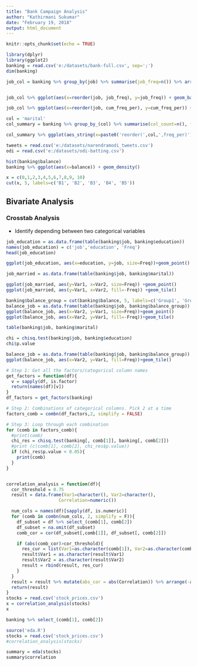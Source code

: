 ```yaml
---
title: "Bank Campaign Analysis"
author: "Kathirmani Sukumar"
date: "February 19, 2018"
output: html_document
---
```


```r
knitr::opts_chunk$set(echo = TRUE)
```

```r
library(dplyr)
library(ggplot2)
banking = read.csv('e:/datasets/bank-full.csv', sep=';')
dim(banking)
```



```r
job_col = banking %>% group_by(job) %>% summarise(job_freq=n()) %>% arrange(-job_freq) %>% mutate(cum_freq_per=cumsum(job_freq / nrow(banking)*100))


job_col %>% ggplot(aes(x=reorder(job, job_freq), y=job_freq)) + geom_bar(stat='identity', fill='steelblue') + coord_flip() + xlab('Job Type') + ylab('Frequency')

job_col %>% ggplot(aes(x=reorder(job, cum_freq_per), y=cum_freq_per)) + geom_line(group=1, color='steelblue') + xlab('Job Type') + ylab('Cumulative Frequency')

```

```r
col = 'marital'
col_summary = banking %>% group_by_(col) %>% summarise(col_count=n(), freq_per=n()/nrow(banking)*100) %>% arrange(-freq_per) %>% mutate(cum_per=cumsum(freq_per))

col_summary %>% ggplot(aes_string(x=paste0('reorder(',col,',freq_per)'), y='col_count')) + geom_bar(stat='identity', fill='steelblue') + coord_flip() + xlab(col) + ylab('Frequency')


```

```r
tweets = read.csv('e:/datasets/narendramodi_tweets.csv')
odi = read.csv('e:/datasets/odi-batting.csv')

hist(banking$balance)
banking %>% ggplot(aes(x=balance)) + geom_density()

```

```r
x = c(0,1,2,3,4,5,6,7,8,9, 10)
cut(x, 5, labels=c('B1', 'B2', 'B3', 'B4', 'B5'))
```


## Bivariate Analysis
### Crosstab Analysis
- Identify depending between two categorical variables
```r
job_education = as.data.frame(table(banking$job, banking$education))
names(job_education) = c('job','education', 'Freq')
head(job_education)
```


```r
ggplot(job_education, aes(x=education, y=job, size=Freq))+geom_point()
```


```r
job_married = as.data.frame(table(banking$job, banking$marital))

ggplot(job_married, aes(y=Var1, x=Var2, size=Freq)) +geom_point()
ggplot(job_married, aes(y=Var1, x=Var2, fill=-Freq)) +geom_tile()
```


```r
banking$balance_group = cut(banking$balance, 5, labels=c('Group1', 'Group2', 'Group3', 'Group4', 'Group5'))
balance_job = as.data.frame(table(banking$job, banking$balance_group))
ggplot(balance_job, aes(x=Var2, y=Var1, size=Freq))+geom_point()
ggplot(balance_job, aes(x=Var2, y=Var1, fill=-Freq))+geom_tile()
```

```r
table(banking$job, banking$marital)
```

```r
chi = chisq.test(banking$job, banking$education)
chi$p.value
```

```r
balance_job = as.data.frame(table(banking$job, banking$balance_group))
ggplot(balance_job, aes(x=Var2, y=Var1, fill=Freq))+geom_tile()
```

```r
# Step 1: Get all the factors/categorical column names
get_factors = function(df){
  v = sapply(df, is.factor)
  return(names(df)[v])
}
df_factors = get_factors(banking)

# Step 2: Combinations of categorical columns. Pick 2 at a time
factors_comb = combn(df_factors,2, simplify = FALSE)

# Step 3: Loop through each combination
for (comb in factors_comb){
  #print(comb)
  chi_res = chisq.test(banking[, comb[1]], banking[, comb[2]])
  #print (c(comb[1], comb[2], chi_res$p.value))
  if (chi_res$p.value < 0.05){
    print(comb)
  }
}


```
```r

```


```r
correlation_analysis = function(df){
  cor_threshold = 0.75
  result = data.frame(Var1=character(), Var2=character(),
                    Correlation=numeric())

  num_cols = names(df)[sapply(df, is.numeric)]
  for (comb in combn(num_cols, 2, simplify = F)){
    df_subset = df %>% select_(comb[1], comb[2])
    df_subset = na.omit(df_subset)
    comb_cor = cor(df_subset[,comb[1]], df_subset[, comb[2]])

    if (abs(comb_cor)>cor_threshold){
      res_cur = list(Var1=as.character(comb[1]), Var2=as.character(comb[2]), Correlation=as.numeric(comb_cor))
      result$Var1 = as.character(result$Var1)
      result$Var2 = as.character(result$Var2)
      result = rbind(result, res_cur)
    }
  }
  result = result %>% mutate(abs_cor = abs(Correlation)) %>% arrange(-abs_cor) %>% select(-abs_cor)
  return(result)
}
stocks = read.csv('stock_prices.csv')
x = correlation_analysis(stocks)
x
```

```r
banking %>% select_(comb[1], comb[2])
```

```r
source('eda.R')
stocks = read.csv('stock_prices.csv')
#correlation_analysis(stocks)

summary = eda(stocks)
summary$correlation
```



